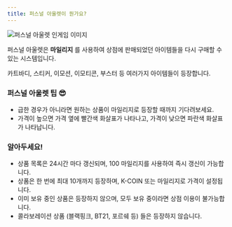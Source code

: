 ```yaml
---
title: 퍼스널 아울렛이 뭔가요?
---
```


<Img className="staticImage" src="/images/ingame/img-ingame02.png" alt="퍼스널 아울렛 인게임 이미지"/>

퍼스널 아울렛은 **마일리지** 를 사용하여 상점에 판매되었던 아이템들을 다시 구매할 수 있는 시스템입니다.

카트바디, 스티커, 이모션, 이모티콘, 부스터 등 여러가지 아이템들이 등장합니다.

### 퍼스널 아울렛 팁 😎

- 급한 경우가 아니라면 원하는 상품이 마일리지로 등장할 때까지 기다려보세요.
- 가격이 높으면 가격 옆에 빨간색 화살표가 나타나고, 가격이 낮으면 파란색 화살표가 나타납니다. 

### 알아두세요!

- 상품 목록은 24시간 마다 갱신되며, 100 마일리지를 사용하여 즉시 갱신이 가능합니다.
- 상품은 한 번에 최대 10개까지 등장하며, K-COIN 또는 마일리지로 가격이 설정됩니다. 
- 이미 보유 중인 상품은 등장하지 않으며, 모두 보유 중이라면 상점 이용이 불가능합니다.
- 콜라보레이션 상품 (블랙핑크, BT21, 포르쉐 등) 들은 등장하지 않습니다.